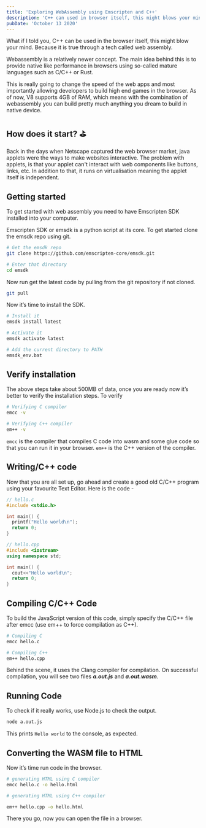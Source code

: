 ---
title: 'Exploring WebAssembly using Emscripten and C++'
description: 'C++ can used in browser itself, this might blows your mind. Because it is true through a tech called web assembly.'
pubDate: 'October 13 2020'
---

What if I told you, C++ can be used in the browser itself, this might blow your mind. Because it is true through a tech called web assembly.

Webassembly is a relatively newer concept. The main idea behind this is to provide native like performance in browsers using so-called mature languages such as C/C++ or Rust.

This is really going to change the speed of the web apps and most importantly allowing developers to build high end games in the browser. As of now, V8 supports 4GB of RAM, which means with the combination of webassembly you can build pretty much anything you dream to build in native device.

## How does it start? ⛳

Back in the days when Netscape captured the web browser market, java applets were the ways to make websites interactive. The problem with applets, is that your applet can't interact with web components like buttons, links, etc. In addition to that, it runs on virtualisation meaning the applet itself is independent.

## Getting started

To get started with web assembly you need to have Emscripten SDK installed into your computer.

Emscripten SDK or emsdk is a python script at its core. To get started clone the emsdk repo using git.

```bash
# Get the emsdk repo
git clone https://github.com/emscripten-core/emsdk.git

# Enter that directory
cd emsdk
```

Now run get the latest code by pulling from the git repository if not cloned.

```bash
git pull
```

Now it’s time to install the SDK.

```bash
# Install it
emsdk install latest

# Activate it
emsdk activate latest

# Add the current directory to PATH
emsdk_env.bat

```

## Verify installation

The above steps take about 500MB of data, once you are ready now it’s better to verify the installation steps. To verify

```bash
# Verifying C compiler
emcc -v

# Verifying C++ compiler
em++ -v
```

`emcc` is the compiler that compiles C code into wasm and some glue code so that you can run it in your browser. `em++` is the C++ version of the compiler.

## Writing/C++ code

Now that you are all set up, go ahead and create a good old C/C++ program using your favourite Text Editor.
Here is the code -

```c
// hello.c
#include <stdio.h>

int main() {
  printf("Hello world\n");
  return 0;
}
```

```cpp
// hello.cpp
#include <iostream>
using namespace std;

int main() {
  cout<<"Hello world\n";
  return 0;
}
```

## Compiling C/C++ Code

To build the JavaScript version of this code, simply specify the C/C++ file after emcc (use em++ to force compilation as C++).

```bash
# Compiling C
emcc hello.c

# Compiling C++
em++ hello.cpp
```

Behind the scene, it uses the Clang compiler for compilation. On successful compilation, you will see two files **_a.out.js_** and **_a.out.wasm_**.

## Running Code

To check if it really works, use Node.js to check the output.

```bash
node a.out.js
```

This prints `Hello world` to the console, as expected.

## Converting the WASM file to HTML

Now it’s time run code in the browser.

```bash
# generating HTML using C compiler
emcc hello.c -o hello.html

# generating HTML using C++ compiler

em++ hello.cpp -o hello.html
```

There you go, now you can open the file in a browser.
